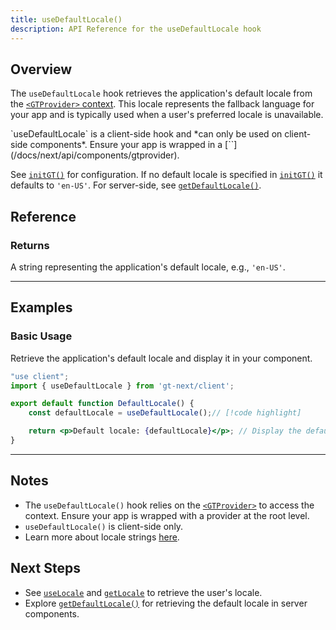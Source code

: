 ```yaml
---
title: useDefaultLocale()
description: API Reference for the useDefaultLocale hook
---
```


## Overview

The `useDefaultLocale` hook retrieves the application's default locale from the [`<GTProvider>` context](/docs/next/api/components/gtprovider).
This locale represents the fallback language for your app and is typically used when a user's preferred locale is unavailable.



<Callout>
    `useDefaultLocale` is a client-side hook and *can only be used on client-side components*.
    Ensure your app is wrapped in a [`<GTProvider>`](/docs/next/api/components/gtprovider).
</Callout>

See [`initGT()`](/docs/next/api/config/initGT) for configuration.
If no default locale is specified in [`initGT()`](/docs/next/api/config/initGT) it defaults to `'en-US'`.
For server-side, see [`getDefaultLocale()`](/docs/next/api/helpers/getDefaultLocale).


## Reference

### Returns

A string representing the application's default locale, e.g., `'en-US'`.

---

## Examples

### Basic Usage

Retrieve the application's default locale and display it in your component.

```jsx title="DefaultLocale.jsx" copy
"use client";
import { useDefaultLocale } from 'gt-next/client';

export default function DefaultLocale() {
    const defaultLocale = useDefaultLocale();// [!code highlight]

    return <p>Default locale: {defaultLocale}</p>; // Display the default locale
}
```

---

## Notes
 * The `useDefaultLocale()` hook relies on the [`<GTProvider>`](/docs/next/api/components/gtprovider) to access the context.
   Ensure your app is wrapped with a provider at the root level.
 * `useDefaultLocale()` is client-side only.
 * Learn more about locale strings [here](/docs/reference/locale-strings).

## Next Steps
 * See [`useLocale`](/docs/next/api/helpers/useLocale) and [`getLocale`](/docs/next/api/helpers/getLocale) to retrieve the user's locale.
 * Explore [`getDefaultLocale()`](/docs/next/api/helpers/getDefaultLocale) for retrieving the default locale in server components.
